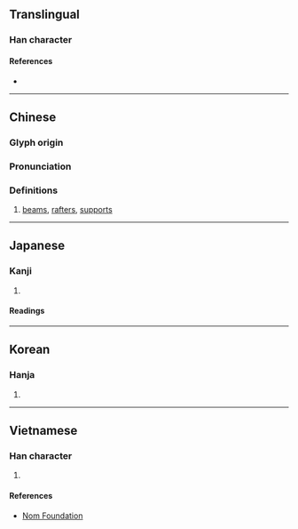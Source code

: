 {{character info/new}}
==Translingual==

===Han character===
{{Han char|rn=75|rad=木|as=09|sn=13|four=47932|canj=DVNO|ids=⿰木彖}}

====References====
* {{Han ref|kx=0538.050|dkj=15087|dj=0925.180|hdz=21259.020|uh=693D|ud=26941|bh=DDDC|bd=56796}}

----

==Chinese==
{{zh-forms}}

===Glyph origin===
{{Han etym}}

===Pronunciation===
{{zh-pron
|m=chuán
|c=cyun4
|mn=qz,xm,zz:thoân/tw:iân
|mc=y
|oc=y
|ma=
|cat=n
}}

===Definitions===
{{zh-hanzi}}

# [[beam]]s, [[rafter]]s, [[support]]s

----

==Japanese==

===Kanji===
{{ja-kanji|grade=|rs=木09}}

# {{defn|lang=ja|sort=木09}}

====Readings====
{{ja-readings|goon=[[でん]] (den)|kanon=[[てん]] (ten)|kun=[[たるき]] (taruki)}}

----

==Korean==

===Hanja===
{{ko-hanja|hangeul=[[연]], [[전]]|eumhun=|rv=yeon, jeon|mr=yŏn, chŏn|y=yen, cen}}

# {{defn|lang=ko|sort=木09}}

----

==Vietnamese==

===Han character===
{{vi-readings|rs=木09|hanviet=duyên}}

# {{defn|lang=vi|sort=木09}}

====References====
* [http://nomfoundation.org/common/nom_details.php?codepoint=693d Nom Foundation]